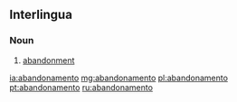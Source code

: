 ==Interlingua==
===Noun===
{{ia-noun}}

# [[abandonment]]

[[ia:abandonamento]]
[[mg:abandonamento]]
[[pl:abandonamento]]
[[pt:abandonamento]]
[[ru:abandonamento]]